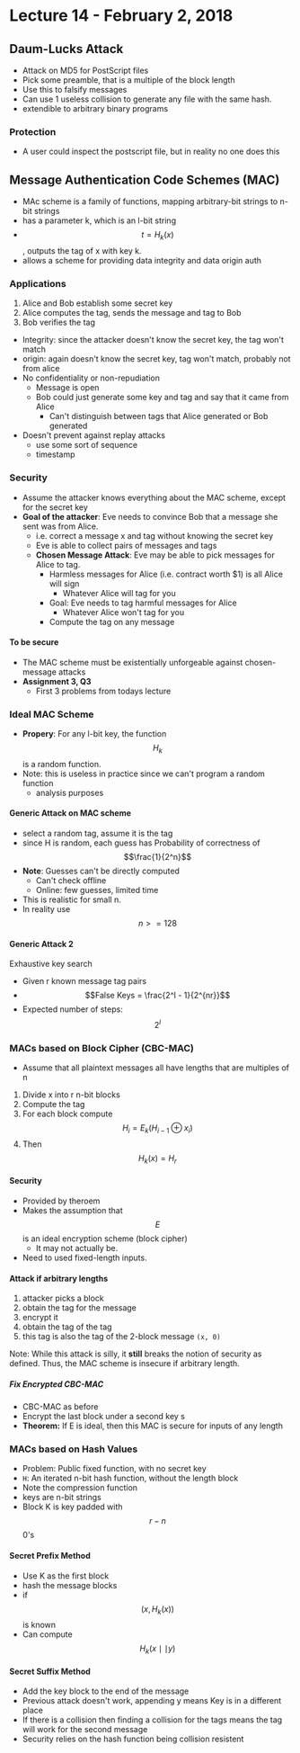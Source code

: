 # Lecture 14 - February 2, 2018

## Daum-Lucks Attack
- Attack on MD5 for PostScript files
- Pick some preamble, that is a multiple of the block length
- Use this to falsify messages
- Can use 1 useless collision to generate any file with the same hash.
- extendible to arbitrary binary programs

### Protection
- A user could inspect the postscript file, but in reality no one does this

## Message Authentication Code Schemes (MAC)
- MAc scheme is a family of functions, mapping arbitrary-bit strings to n-bit strings
- has a parameter k, which is an l-bit string
- $$t = H_k(x)$$, outputs the tag of x with key k.
- allows a scheme for providing data integrity and data origin auth

### Applications
1. Alice and Bob establish some secret key
2. Alice computes the tag, sends the message and tag to Bob
3. Bob verifies the tag

- Integrity: since the attacker doesn't know the secret key, the tag won't match
- origin: again doesn't know the secret key, tag won't match, probably not from alice
- No confidentiality or non-repudiation
  - Message is open
  - Bob could just generate some key and tag and say that it came from Alice
    - Can't distinguish between tags that Alice generated or Bob generated
- Doesn't prevent against replay attacks
  - use some sort of sequence
  - timestamp

### Security
- Assume the attacker knows everything about the MAC scheme, except for the secret key
- **Goal of the attacker**: Eve needs to convince Bob that a message she sent was from Alice.
  - i.e. correct a message x and tag without knowing the secret key
  - Eve is able to collect pairs of messages and tags
  - **Chosen Message Attack**: Eve may be able to pick messages for Alice to tag.
    - Harmless messages for Alice (i.e. contract worth $1) is all Alice will sign
      - Whatever Alice will tag for you
    - Goal: Eve needs to tag harmful messages for Alice
      - Whatever Alice won't tag for you
    - Compute the tag on any message

#### To be secure
- The MAC scheme must be existentially unforgeable against chosen-message attacks
- **Assignment 3, Q3**
  - First 3 problems from todays lecture

### Ideal MAC Scheme
- **Propery**: For any l-bit key, the function $$H_k$$ is a random function.
- Note: this is useless in practice since we can't program a random function
  - analysis purposes

#### Generic Attack on MAC scheme
- select a random tag, assume it is the tag
- since H is random, each guess has Probability of correctness of $$\frac{1}{2^n}$$
- **Note**: Guesses can't be directly computed
  - Can't check offline
  - Online: few guesses, limited time
- This is realistic for small n.
- In reality use $$n >= 128$$

#### Generic Attack 2
Exhaustive key search

- Given r known message tag pairs
- $$False Keys = \frac{2^l - 1}{2^{nr}}$$
- Expected number of steps: $$2^l$$

### MACs based on Block Cipher (CBC-MAC)
- Assume that all plaintext messages all have lengths that are multiples of n
1. Divide x into r n-bit blocks
2. Compute the tag
3. For each block compute $$H_i = E_k(H_{i-1} \oplus x_i)$$
4. Then $$H_k(x) = H_r$$

#### Security
- Provided by theroem
- Makes the assumption that $$E$$ is an ideal encryption scheme (block cipher)
  - It may not actually be.
- Need to used fixed-length inputs.

#### Attack if arbitrary lengths
1. attacker picks a block
2. obtain the tag for the message
3. encrypt it
4. obtain the tag of the tag
5. this tag is also the tag of the 2-block message `(x, 0)`

Note: While this attack is silly, it **still** breaks the notion of security as defined. Thus, the MAC scheme is insecure if arbitrary length.

##### Fix Encrypted CBC-MAC
- CBC-MAC as before
- Encrypt the last block under a second key s
- **Theorem:** If E is ideal, then this MAC is secure for inputs of any length

### MACs based on Hash Values
- Problem: Public fixed function, with no secret key
- `H`: An iterated n-bit hash function, without the length block
- Note the compression function
- keys are n-bit strings
- Block K is key padded with $$r-n$$ 0's

#### Secret Prefix Method
- Use K as the first block
- hash the message blocks
- if $$(x, H_k(x))$$ is known
- Can compute $$H_k(x \mid \mid y)$$

#### Secret Suffix Method
- Add the key block to the end of the message
- Previous attack doesn't work, appending y means Key is in a different place
- If there is a collision then finding a collision for the tags means the tag will work for the second message
- Security relies on the hash function being collision resistent
